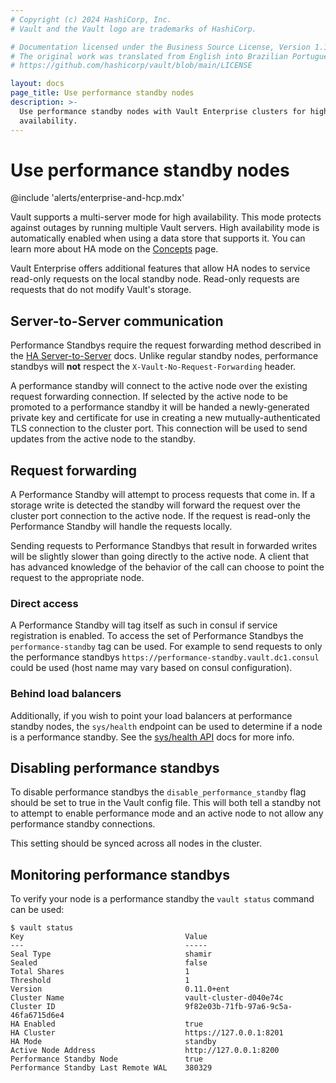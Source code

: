 ```yaml
---
# Copyright (c) 2024 HashiCorp, Inc.
# Vault and the Vault logo are trademarks of HashiCorp.

# Documentation licensed under the Business Source License, Version 1.1.
# The original work was translated from English into Brazilian Portuguese.
# https://github.com/hashicorp/vault/blob/main/LICENSE

layout: docs
page_title: Use performance standby nodes
description: >-
  Use performance standby nodes with Vault Enterprise clusters for high
  availability.
---
```


# Use performance standby nodes

@include 'alerts/enterprise-and-hcp.mdx'

Vault supports a multi-server mode for high availability. This mode protects
against outages by running multiple Vault servers. High availability mode
is automatically enabled when using a data store that supports it. You can
learn more about HA mode on the [Concepts](/vault/docs/concepts/ha) page.

Vault Enterprise offers additional features that allow HA nodes to service
read-only requests on the local standby node. Read-only requests are requests
that do not modify Vault's storage.

## Server-to-Server communication

Performance Standbys require the request forwarding method described in the [HA
Server-to-Server](/vault/docs/concepts/ha#server-to-server-communication) docs.
Unlike regular standby nodes, performance standbys will **not** respect the
`X-Vault-No-Request-Forwarding` header.

A performance standby will connect to the active node over the existing request
forwarding connection. If selected by the active node to be promoted to a
performance standby it will be handed a newly-generated private key and certificate
for use in creating a new mutually-authenticated TLS connection to the cluster
port. This connection will be used to send updates from the active node to the
standby.

## Request forwarding

A Performance Standby will attempt to process requests that come in. If a
storage write is detected the standby will forward the request over the cluster
port connection to the active node. If the request is read-only the Performance
Standby will handle the requests locally.

Sending requests to Performance Standbys that result in forwarded writes will be
slightly slower than going directly to the active node. A client that has
advanced knowledge of the behavior of the call can choose to point the request
to the appropriate node.

### Direct access

A Performance Standby will tag itself as such in consul if service registration
is enabled. To access the set of Performance Standbys the `performance-standby`
tag can be used. For example to send requests to only the performance standbys
`https://performance-standby.vault.dc1.consul` could be used (host name may vary
based on consul configuration).

### Behind load balancers

Additionally, if you wish to point your load balancers at performance standby
nodes, the `sys/health` endpoint can be used to determine if a node is a
performance standby. See the [sys/health API](/vault/api-docs/system/health) docs for
more info.

## Disabling performance standbys

To disable performance standbys the `disable_performance_standby` flag should be
set to true in the Vault config file. This will both tell a standby not to
attempt to enable performance mode and an active node to not allow any
performance standby connections.

This setting should be synced across all nodes in the cluster.

## Monitoring performance standbys

To verify your node is a performance standby the `vault status` command can be
used:

```shell-session
$ vault status
Key                                    Value
---                                    -----
Seal Type                              shamir
Sealed                                 false
Total Shares                           1
Threshold                              1
Version                                0.11.0+ent
Cluster Name                           vault-cluster-d040e74c
Cluster ID                             9f82e03b-71fb-97a6-9c5a-46fa6715d6e4
HA Enabled                             true
HA Cluster                             https://127.0.0.1:8201
HA Mode                                standby
Active Node Address                    http://127.0.0.1:8200
Performance Standby Node               true
Performance Standby Last Remote WAL    380329
```
